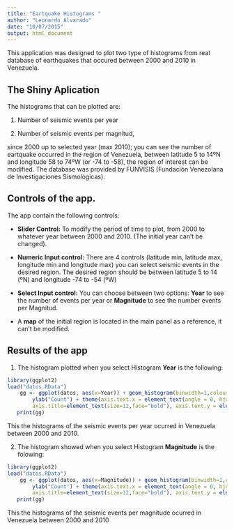```yaml
---
title: "Eartquake Histograms "
author: "Leonardo Alvarado"
date: "10/07/2015"
output: html_document
---
```



This application was designed to plot two type of histograms from real database of earthquakes that occured between 2000 and 2010 in Venezuela.

## The Shiny Aplication

The histograms that can be plotted are: 

1. Number of seismic events per year 

2. Number of seismic events per magnitud,

since 2000 up to selected year (max 2010); you can see the number of eartquake occurred in the region of Venezuela, between latitude 5 to 14ºN and longitude 58 to 74ºW (or -74 to -58), the region of interest can be modified. The database was provided by FUNVISIS (Fundación Venezolana de Investigaciones Sismológicas).

## Controls of the app.
The app contain the following controls:  

- **Slider Control:** To modify the period of time to plot, from 2000 to whatever year between 2000 and 2010. (The initial year can't be changed).  

- **Numeric Input control:** There are 4 controls (latitude min, latitude max, longitude min and longitude max) you can select seismic events in the desired region. The desired region should be between latitude 5 to 14 (ºN) and longitude -74 to -54 (ºW)

- **Select Input control:**  You can choose between two options: **Year** to see the number of events per year or **Magnitude** to see the number events per Magnitud.  

- A **map** of the initial region is located in the main panel as a reference, it can't be modified.   

## Results of the app
1. The histogram plotted when you select Histogram **Year** is the following:

```r
library(ggplot2)		  
load("datos.RData")
	gg <- ggplot(datos, aes(x=Year)) + geom_histogram(binwidth=1,colour="black",fill="blue") +
	  	ylab("Count") + theme(axis.text.x = element_text(angle = 0, hjust = 1,size=12,colour="black"),
        axis.title=element_text(size=12,face="bold"), axis.text.y = element_text(hjust = 1,size=12,colour="black"))  
   print(gg)
```

This the histograms of the seismic events per year ocurred in Venezuela between 2000 and 2010.

2. The histogram showed when you select Histogram **Magnitude** is the folowing:

```r
library(ggplot2)		  
load("datos.RData")
	gg <- ggplot(datos, aes(x=Magnitude)) + geom_histogram(binwidth=1,colour="black",fill="blue") +
	  	ylab("Count") + theme(axis.text.x = element_text(angle = 0, hjust = 1,size=12,colour="black"),
        axis.title=element_text(size=12,face="bold"), axis.text.y = element_text(hjust = 1,size=12,colour="black"))  
   print(gg)
```

This the histograms of the seismic events per magnitude ocurred in Venezuela between 2000 and 2010




